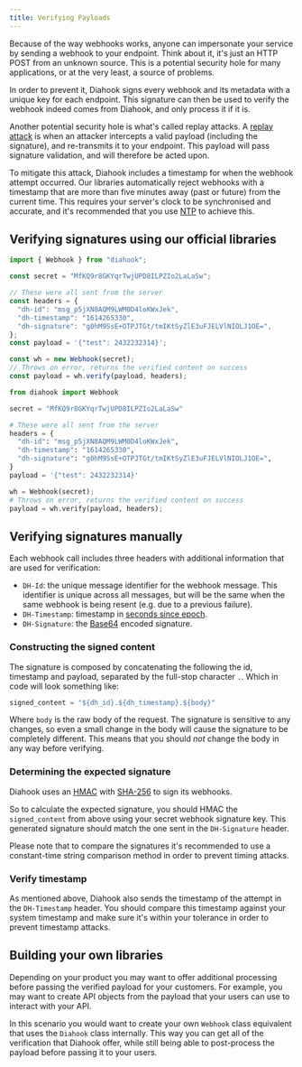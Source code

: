 ```yaml
---
title: Verifying Payloads
---
```




Because of the way webhooks works, anyone can impersonate your service by sending a webhook to your endpoint. Think about it, it's just an HTTP POST from an unknown source. This is a potential security hole for many applications, or at the very least, a source of problems.

In order to prevent it, Diahook signs every webhook and its metadata with a unique key for each endpoint. This signature can then be used to verify the webhook indeed comes from Diahook, and only process it if it is.

Another potential security hole is what's called replay attacks. A [replay attack](https://en.wikipedia.org/wiki/Replay_attack) is when an attacker intercepts a valid payload (including the signature), and re-transmits it to your endpoint. This payload will pass signature validation, and will therefore be acted upon.

To mitigate this attack, Diahook includes a timestamp for when the webhook attempt occurred. Our libraries automatically reject webhooks with a timestamp that are more than five minutes away (past or future) from the current time. This requires your server's clock to be synchronised and accurate, and it's recommended that you use [NTP](https://en.wikipedia.org/wiki/Network_Time_Protocol) to achieve this.


## Verifying signatures using our official libraries

<CodeTabs>
<TabItem value="js">

```js
import { Webhook } from "diahook";

const secret = "MfKQ9r8GKYqrTwjUPD8ILPZIo2LaLaSw";

// These were all sent from the server
const headers = {
  "dh-id": "msg_p5jXN8AQM9LWM0D4loKWxJek",
  "dh-timestamp": "1614265330",
  "dh-signature": "g0hM9SsE+OTPJTGt/tmIKtSyZlE3uFJELVlNIOLJ1OE=",
};
const payload = '{"test": 2432232314}';

const wh = new Webhook(secret);
// Throws on error, returns the verified content on success
const payload = wh.verify(payload, headers);
```

</TabItem>
<TabItem value="py">

```python
from diahook import Webhook

secret = "MfKQ9r8GKYqrTwjUPD8ILPZIo2LaLaSw"

# These were all sent from the server
headers = {
  "dh-id": "msg_p5jXN8AQM9LWM0D4loKWxJek",
  "dh-timestamp": "1614265330",
  "dh-signature": "g0hM9SsE+OTPJTGt/tmIKtSyZlE3uFJELVlNIOLJ1OE=",
}
payload = '{"test": 2432232314}'

wh = Webhook(secret);
# Throws on error, returns the verified content on success
payload = wh.verify(payload, headers);
```

</TabItem>
</CodeTabs>

## Verifying signatures manually

Each webhook call includes three headers with additional information that are used for verification:

* `DH-Id`: the unique message identifier for the webhook message. This identifier is unique across all messages, but will be the same when the same webhook is being resent (e.g. due to a previous failure).
* `DH-Timestamp`: timestamp in [seconds since epoch](https://en.wikipedia.org/wiki/Unix_time).
* `DH-Signature`: the [Base64](https://en.wikipedia.org/wiki/Base64) encoded signature.

### Constructing the signed content

The signature is composed by concatenating the following the id, timestamp and payload, separated by the full-stop character `.`. Which in code will look something like:

```javascript
signed_content = "${dh_id}.${dh_timestamp}.${body}"
```

Where `body` is the raw body of the request. The signature is sensitive to any changes, so even a small change in the body will cause the signature to be completely different. This means that you should *not* change the body in any way before verifying.

### Determining the expected signature

Diahook uses an [HMAC](https://en.wikipedia.org/wiki/Hash-based_message_authentication_code) with [SHA-256](https://en.wikipedia.org/wiki/SHA-2) to sign its webhooks.

So to calculate the expected signature, you should HMAC the `signed_content` from above using your secret webhook signature key. This generated signature should match the one sent in the `DH-Signature` header.

Please note that to compare the signatures it's recommended to use a constant-time string comparison method in order to prevent timing attacks.

### Verify timestamp

As mentioned above, Diahook also sends the timestamp of the attempt in the `DH-Timestamp` header. You should compare this timestamp against your system timestamp and make sure it's within your tolerance in order to prevent timestamp attacks.


## Building your own libraries

Depending on your product you may want to offer additional processing before passing the verified payload for your customers. For example, you may want to create API objects from the payload that your users can use to interact with your API.

In this scenario you would want to create your own `Webhook` class equivalent that uses the `Diahook` class internally. This way you can get all of the verification that Diahook offer, while still being able to post-process the payload before passing it to your users.
